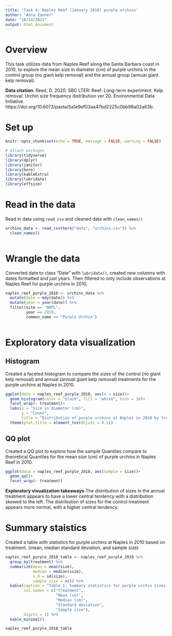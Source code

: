 ```yaml
---
title: 'Task 4: Naples Reef (January 2010) purple urchins'
author: "Anna Zauner"
date: "10/24/2021"
output: html_document
---
```


# Overview 

This task utilizes data from Naples Reef along the Santa Barbara coast in 2010, to explore the mean size in diameter (cm) of purple urchins in the control group (no giant kelp removal) and the annual group (annual giant kelp removal).

**Data citation**: Reed, D. 2020. SBC LTER: Reef: Long-term experiment: Kelp removal: Urchin size frequency distribution ver 20. Environmental Data Initiative. https://doi.org/10.6073/pasta/5a1e9ef03aa47bd2225c0bb98a02a63b. 

# Set up

```r
knitr::opts_chunk$set(echo = TRUE, message = FALSE, warning = FALSE)

# Attach packages
library(tidyverse)
library(dplyr)
library(janitor)
library(here)
library(kableExtra)
library(lubridate)
library(effsize)
```

# Read in the data

Read in data using `read_csv` and cleaned data with `clean_names()`

```r
urchins_data <- read_csv(here("data", "urchins.csv")) %>% 
  clean_names()
  
```

# Wrangle the data

Converted date to class "Date" with `lubridate()`, created new columns with dates formatted and just years. Then filtered to only include observations at Naples Reef for purple urchins in 2010,

```r
naples_reef_purple_2010 <- urchins_data %>% 
  mutate(date = mdy(date)) %>% 
  mutate(year = year(date)) %>% 
  filter(site == "NAPL", 
         year == 2010, 
         common_name == "Purple Urchin") 
  
```

# Exploratory data visualization

## Histogram

Created a faceted histogram to compare the sizes of the control (no giant kelp removal) and annual (annual giant kelp removal) treatments for the purple urchins at Naples in 2010. 

```r
ggplot(data = naples_reef_purple_2010, aes(x = size))+
  geom_histogram(color = "black", fill = "white", bins = 10)+
  facet_wrap(~ treatment)+
  labs(x = "Size in diameter (cm)",
       y = "Count",
       title = "Distribution of purple urchins at Naples in 2010 by treatment (ZAUNER)")+
  theme(plot.title = element_text(hjust = 0.5))

```


## QQ plot

Created a QQ plot to explore how the sample Quantiles compare to theoretical Quantiles for the mean size (cm) of purple urchins in Naples Reef in 2010.

```r
ggplot(data = naples_reef_purple_2010, aes(sample = size))+
  geom_qq()+
  facet_wrap(~ treatment)
```

**Exploratory visualization takeaways** The distribution of sizes in the annual treatment appears to have a lower central tendency with a distribution skewed to the left. The distribution of sizes for the control treatment appears more normal, with a higher central tendency. 

# Summary staistics

Created a table with statistics for purple urchins at Naples in 2010 based on treatment. (mean, median standard deviation, and sample size)

```r

naples_reef_purple_2010_table <- naples_reef_purple_2010 %>% 
  group_by(treatment) %>% 
  summarize(mean = mean(size),
            median = median(size),
            s_d = sd(size),
            sample_size = n()) %>% 
  kable(caption = "Table 1: Summary statistics for purple urchin sizes (cm) at Naples in 2010",
        col.names = c("Treatment",
                      "Mean (cm)",
                      "Median (cm)",
                      "Standard deviation",
                      "Sample size"),
        digits = 1) %>% 
  kable_minimal()

naples_reef_purple_2010_table
```

